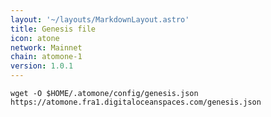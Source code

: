 ```yaml
---
layout: '~/layouts/MarkdownLayout.astro'
title: Genesis file
icon: atone
network: Mainnet
chain: atomone-1
version: 1.0.1
---
```

```
wget -O $HOME/.atomone/config/genesis.json  https://atomone.fra1.digitaloceanspaces.com/genesis.json
```
